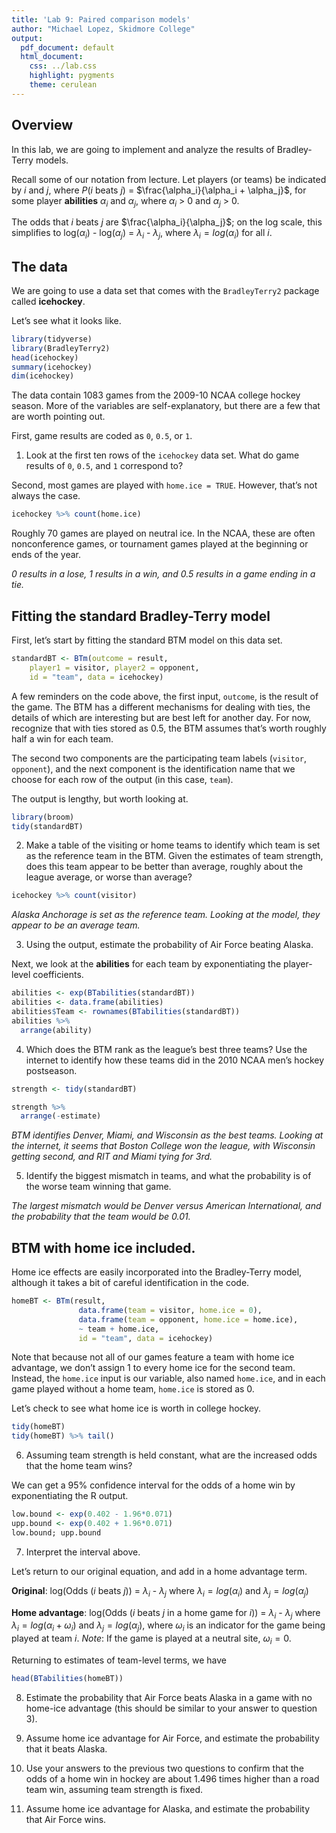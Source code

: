 ```yaml
---
title: 'Lab 9: Paired comparison models'
author: "Michael Lopez, Skidmore College"
output:
  pdf_document: default
  html_document:
    css: ../lab.css
    highlight: pygments
    theme: cerulean
---
```


## Overview

In this lab, we are going to implement and analyze the results of Bradley-Terry models. 

Recall some of our notation from lecture. Let players (or teams) be indicated by $i$ and $j$, where $P(i \text{ beats } j)$ = $\frac{\alpha_i}{\alpha_i + \alpha_j}$, for some player **abilities** $\alpha_i$ and $\alpha_j$, where $\alpha_i$ > 0 and $\alpha_j$ > 0.

The odds that $i$ beats $j$ are $\frac{\alpha_i}{\alpha_j}$; on the log scale, this simplifies to log($\alpha_i$) - log($\alpha_j$) = $\lambda_i$ - $\lambda_j$, where $\lambda_i = log(\alpha_i)$ for all  $i$. 

## The data

We are going to use a data set that comes with the `BradleyTerry2` package called **icehockey**.

Let's see what it looks like.

```r
library(tidyverse)
library(BradleyTerry2)
head(icehockey)
summary(icehockey)
dim(icehockey)
```

The data contain 1083 games from the 2009-10 NCAA college hockey season. More of the variables are self-explanatory, but there are a few that are worth pointing out.

First, game results are coded as `0`, `0.5`, or `1`. 

1. Look at the first ten rows of the `icehockey` data set. What do game results of `0`, `0.5`, and `1` correspond to?

Second, most games are played with `home.ice = TRUE`. However, that's not always the case.

```r
icehockey %>% count(home.ice)
```

Roughly 70 games are played on neutral ice. In the NCAA, these are often nonconference games, or tournament games played at the beginning or ends of the year. 

*0 results in a lose, 1 results in a win, and 0.5 results in a game ending in a tie.*

## Fitting the standard Bradley-Terry model

First, let's start by fitting the standard BTM model on this data set. 

```r
standardBT <- BTm(outcome = result,
    player1 = visitor, player2 = opponent,
    id = "team", data = icehockey)
```

A few reminders on the code above, the first input, `outcome`, is the result of the game. The BTM has a different mechanisms for dealing with ties, the details of which are interesting but are best left for another day. For now, recognize that with ties stored as 0.5, the BTM assumes that's worth roughly half a win for each team.

The second two components are the participating team labels (`visitor`, `opponent`), and the next component is the identification name that we choose for each row of the output (in this case, `team`). 

The output is lengthy, but worth looking at.

```r
library(broom)
tidy(standardBT)
```

2. Make a table of the visiting or home teams to identify which team is set as the reference team in the BTM. Given the estimates of team strength, does this team appear to be better than average, roughly about the league average, or worse than average?

```r
icehockey %>% count(visitor)
```

*Alaska Anchorage is set as the reference team. Looking at the model, they appear to be an average team.*

3. Using the output, estimate the probability of Air Force beating Alaska.

Next, we look at the **abilities** for each team by exponentiating the player-level coefficients.

```r
abilities <- exp(BTabilities(standardBT))
abilities <- data.frame(abilities)
abilities$Team <- rownames(BTabilities(standardBT))
abilities %>%
  arrange(ability)
```


4. Which does the BTM rank as the league's best three teams?  Use the internet to identify how these teams did in the 2010 NCAA men's hockey postseason. 

```r
strength <- tidy(standardBT)

strength %>%
  arrange(-estimate)
```

*BTM identifies Denver, Miami, and Wisconsin as the best teams. Looking at the internet, it seems that Boston College won the league, with Wisconsin getting second, and RIT and Miami tying for 3rd.* 

5. Identify the biggest mismatch in teams, and what the probability is of the worse team winning that game.

*The largest mismatch would be Denver versus American International, and the probability that the team would be 0.01.*

## BTM with home ice included. 

Home ice effects are easily incorporated into the Bradley-Terry model, although it takes a bit of careful identification in the code.

```r
homeBT <- BTm(result,
               data.frame(team = visitor, home.ice = 0),
               data.frame(team = opponent, home.ice = home.ice),
               ~ team + home.ice,
               id = "team", data = icehockey)
```

Note that because not all of our games feature a team with home ice advantage, we don't assign 1 to every home ice for the second team. Instead, the `home.ice` input is our variable, also named `home.ice`, and in each game played without a home team, `home.ice` is stored as 0.

Let's check to see what home ice is worth in college hockey.

```r
tidy(homeBT)
tidy(homeBT) %>% tail()
```

6. Assuming team strength is held constant, what are the increased odds that the home team wins?

We can get a 95\% confidence interval for the odds of a home win by exponentiating the R output.

```r
low.bound <- exp(0.402 - 1.96*0.071)
upp.bound <- exp(0.402 + 1.96*0.071)
low.bound; upp.bound
```

7. Interpret the interval above.


Let's return to our original equation, and add in a home advantage term.

**Original**: log(Odds ($i$ beats $j$)) = $\lambda_i$ - $\lambda_j$ where $\lambda_i = log(\alpha_i)$ and $\lambda_j = log(\alpha_j)$

**Home advantage**: log(Odds ($i$ beats $j$ in a home game for $i$)) = $\lambda_i$ - $\lambda_j$ where $\lambda_i = log(\alpha_i + \omega_i)$ and $\lambda_j = log(\alpha_j)$, where $\omega_i$ is an indicator for the game being played at team $i$. *Note*: If the game is played at a neutral site, $\omega_i = 0$. 

Returning to estimates of team-level terms, we have

```r
head(BTabilities(homeBT))
```

8. Estimate the probability that Air Force beats Alaska in a game with no home-ice advantage (this should be similar to your answer to question 3).

9. Assume home ice advantage for Air Force, and estimate the probability that it beats Alaska. 
10. Use your answers to the previous two questions to confirm that the odds of a home win in hockey are about 1.496 times higher than a road team win, assuming team strength is fixed.  
 
11. Assume home ice advantage for Alaska, and estimate the probability that Air Force wins.


        
        
        